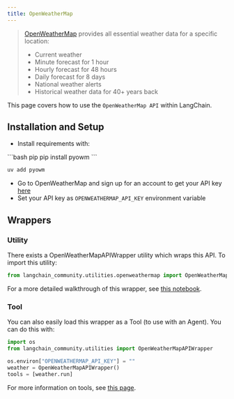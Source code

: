 ```yaml
---
title: OpenWeatherMap
---
```


>[OpenWeatherMap](https://openweathermap.org/api/) provides all essential weather data for a specific location:
>- Current weather
>- Minute forecast for 1 hour
>- Hourly forecast for 48 hours
>- Daily forecast for 8 days
>- National weather alerts
>- Historical weather data for 40+ years back

This page covers how to use the `OpenWeatherMap API` within LangChain.

## Installation and Setup

- Install requirements with:

<CodeGroup>
```bash pip
pip install pyowm
```

```bash uv
uv add pyowm
```
</CodeGroup>

- Go to OpenWeatherMap and sign up for an account to get your API key [here](https://openweathermap.org/api/)
- Set your API key as `OPENWEATHERMAP_API_KEY` environment variable

## Wrappers

### Utility

There exists a OpenWeatherMapAPIWrapper utility which wraps this API. To import this utility:

```python
from langchain_community.utilities.openweathermap import OpenWeatherMapAPIWrapper
```

For a more detailed walkthrough of this wrapper, see [this notebook](/oss/integrations/tools/openweathermap).

### Tool

You can also easily load this wrapper as a Tool (to use with an Agent).
You can do this with:

```python
import os
from langchain_community.utilities import OpenWeatherMapAPIWrapper

os.environ["OPENWEATHERMAP_API_KEY"] = ""
weather = OpenWeatherMapAPIWrapper()
tools = [weather.run]
```

For more information on tools, see [this page](/oss/how-to/tools_builtin).

